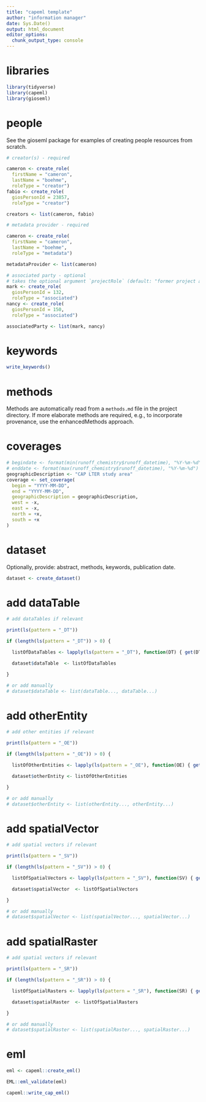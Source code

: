 ```yaml
---
title: "capeml template"
author: "information manager"
date: Sys.Date()
output: html_document
editor_options: 
  chunk_output_type: console
---
```


# libraries

```r
library(tidyverse)
library(capeml)
library(gioseml)
```


# people

See the gioseml package for examples of creating people resources from scratch.

```r

# creator(s) - required

cameron <- create_role(
  firstName = "cameron",
  lastName = "boehme",
  roleType = "creator")
fabio <- create_role(
  giosPersonId = 23857,
  roleType = "creator")

creators <- list(cameron, fabio)

# metadata provider - required

cameron <- create_role(
  firstName = "cameron",
  lastName = "boehme",
  roleType = "metadata")

metadataProvider <- list(cameron)

# associated party - optional
# takes the optional argument `projectRole` (default: "former project associate")
mark <- create_role(
  giosPersonId = 132,
  roleType = "associated")
nancy <- create_role(
  giosPersonId = 150,
  roleType = "associated")

associatedParty <- list(mark, nancy)


```


# keywords

```r

write_keywords()
```


# methods

Methods are automatically read from a `methods.md` file in the project
directory. If more elaborate methods are required, e.g., to incorporate
provenance, use the enhancedMethods approach.


# coverages

```r

# begindate <- format(min(runoff_chemistry$runoff_datetime), "%Y-%m-%d")
# enddate <- format(max(runoff_chemistry$runoff_datetime), "%Y-%m-%d")
geographicDescription <- "CAP LTER study area"
coverage <- set_coverage(
  begin = "YYYY-MM-DD",
  end = "YYYY-MM-DD",
  geographicDescription = geographicDescription,
  west = -x,
  east = -x,
  north = +x,
  south = +x
)

```


# dataset

Optionally, provide: abstract, methods, keywords, publication date.

```r

dataset <- create_dataset()
```


# add dataTable

```r

# add dataTables if relevant

print(ls(pattern = "_DT"))

if (length(ls(pattern = "_DT")) > 0) {

  listOfDataTables <- lapply(ls(pattern = "_DT"), function(DT) { get(DT) } )

  dataset$dataTable  <- listOfDataTables

}

# or add manually
# dataset$dataTable <- list(dataTable..., dataTable...)
```


# add otherEntity

```r

# add other entities if relevant

print(ls(pattern = "_OE"))

if (length(ls(pattern = "_OE")) > 0) {

  listOfOtherEntities <- lapply(ls(pattern = "_OE"), function(OE) { get(OE) } )

  dataset$otherEntity <- listOfOtherEntities

}

# or add manually
# dataset$otherEntity <- list(otherEntity..., otherEntity...)
```


# add spatialVector

```r

# add spatial vectors if relevant

print(ls(pattern = "_SV"))

if (length(ls(pattern = "_SV")) > 0) {

  listOfSpatialVectors <- lapply(ls(pattern = "_SV"), function(SV) { get(SV) } )

  dataset$spatialVector  <- listOfSpatialVectors

}

# or add manually
# dataset$spatialVector <- list(spatialVector..., spatialVector...)
```


# add spatialRaster

```r

# add spatial vectors if relevant

print(ls(pattern = "_SR"))

if (length(ls(pattern = "_SR")) > 0) {

  listOfSpatialRasters <- lapply(ls(pattern = "_SR"), function(SR) { get(SR) } )

  dataset$spatialRaster  <- listOfSpatialRasters

}

# or add manually
# dataset$spatialRaster <- list(spatialRaster..., spatialRaster...)
```

# eml

```r

eml <- capeml::create_eml()
```

```r

EML::eml_validate(eml)
```

```r

capeml::write_cap_eml()
```
